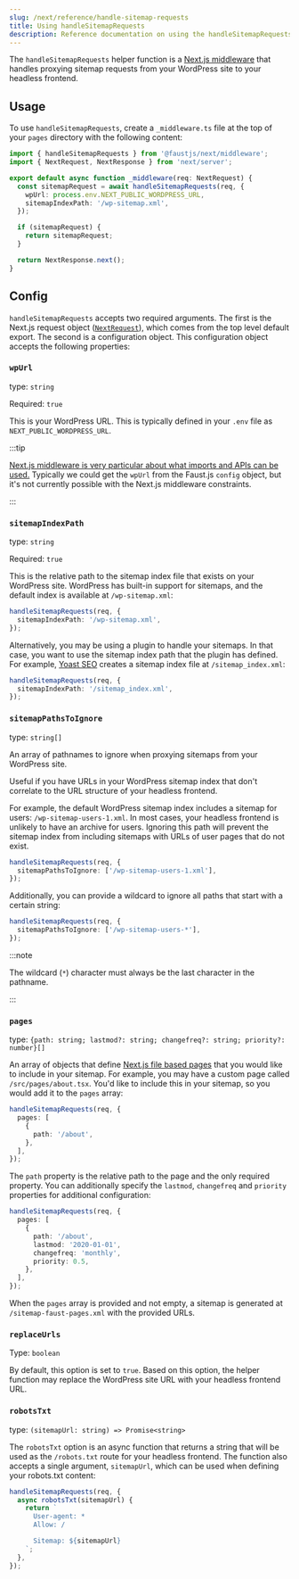 ```yaml
---
slug: /next/reference/handle-sitemap-requests
title: Using handleSitemapRequests
description: Reference documentation on using the handleSitemapRequests middleware and its options.
---
```


The `handleSitemapRequests` helper function is a [Next.js middleware](https://nextjs.org/docs/middleware) that handles proxying sitemap requests from your WordPress site to your headless frontend.

## Usage

To use `handleSitemapRequests`, create a `_middleware.ts` file at the top of your `pages` directory with the following content:

```ts title="src/pages/_middleware.ts"
import { handleSitemapRequests } from '@faustjs/next/middleware';
import { NextRequest, NextResponse } from 'next/server';

export default async function _middleware(req: NextRequest) {
  const sitemapRequest = await handleSitemapRequests(req, {
    wpUrl: process.env.NEXT_PUBLIC_WORDPRESS_URL,
    sitemapIndexPath: '/wp-sitemap.xml',
  });

  if (sitemapRequest) {
    return sitemapRequest;
  }

  return NextResponse.next();
}
```

## Config

`handleSitemapRequests` accepts two required arguments. The first is the Next.js request object ([`NextRequest`](https://nextjs.org/docs/api-reference/next/server#nextrequest)), which comes from the top level default export. The second is a configuration object. This configuration object accepts the following properties:

### `wpUrl`

type: `string`

Required: `true`

This is your WordPress URL. This is typically defined in your `.env` file as `NEXT_PUBLIC_WORDPRESS_URL`.

:::tip

[Next.js middleware is very particular about what imports and APIs can be used.](https://nextjs.org/docs/api-reference/edge-runtime#unsupported-apis) Typically we could get the `wpUrl` from the Faust.js `config` object, but it's not currently possible with the Next.js middleware constraints.

:::

### `sitemapIndexPath`

type: `string`

Required: `true`

This is the relative path to the sitemap index file that exists on your WordPress site. WordPress has built-in support for sitemaps, and the default index is available at `/wp-sitemap.xml`:

```ts
handleSitemapRequests(req, {
  sitemapIndexPath: '/wp-sitemap.xml',
});
```

Alternatively, you may be using a plugin to handle your sitemaps. In that case, you want to use the sitemap index path that the plugin has defined. For example, [Yoast SEO](https://yoast.com/) creates a sitemap index file at `/sitemap_index.xml`:

```ts
handleSitemapRequests(req, {
  sitemapIndexPath: '/sitemap_index.xml',
});
```

### `sitemapPathsToIgnore`

type: `string[]`

An array of pathnames to ignore when proxying sitemaps from your WordPress site.

Useful if you have URLs in your WordPress sitemap index that don't correlate to the URL structure of your headless frontend.

For example, the default WordPress sitemap index includes a sitemap for users: `/wp-sitemap-users-1.xml`. In most cases, your headless frontend is unlikely to have an archive for users. Ignoring this path will prevent the sitemap index from including sitemaps with URLs of user pages that do not exist.

```ts
handleSitemapRequests(req, {
  sitemapPathsToIgnore: ['/wp-sitemap-users-1.xml'],
});
```

Additionally, you can provide a wildcard to ignore all paths that start with a certain string:

```ts
handleSitemapRequests(req, {
  sitemapPathsToIgnore: ['/wp-sitemap-users-*'],
});
```

:::note

The wildcard (`*`) character must always be the last character in the pathname.

:::

### `pages`

type: `{path: string; lastmod?: string; changefreq?: string; priority?: number}[]`

An array of objects that define [Next.js file based pages](https://nextjs.org/docs/basic-features/pages) that you would like to include in your sitemap. For example, you may have a custom page called `/src/pages/about.tsx`. You'd like to include this in your sitemap, so you would add it to the `pages` array:

```ts
handleSitemapRequests(req, {
  pages: [
    {
      path: '/about',
    },
  ],
});
```

The `path` property is the relative path to the page and the only required property. You can additionally specify the `lastmod`, `changefreq` and `priority` properties for additional configuration:

```ts
handleSitemapRequests(req, {
  pages: [
    {
      path: '/about',
      lastmod: '2020-01-01',
      changefreq: 'monthly',
      priority: 0.5,
    },
  ],
});
```

When the `pages` array is provided and not empty, a sitemap is generated at `/sitemap-faust-pages.xml` with the provided URLs.

### `replaceUrls`

Type: `boolean`

By default, this option is set to `true`. Based on this option, the helper function may replace the WordPress site URL with your headless frontend URL.

### `robotsTxt`

type: `(sitemapUrl: string) => Promise<string>`

The `robotsTxt` option is an async function that returns a string that will be used as the `/robots.txt` route for your headless frontend. The function also accepts a single argument, `sitemapUrl`, which can be used when defining your robots.txt content:

```ts
handleSitemapRequests(req, {
  async robotsTxt(sitemapUrl) {
    return `
      User-agent: *
      Allow: /

      Sitemap: ${sitemapUrl}
    `;
  },
});
```
